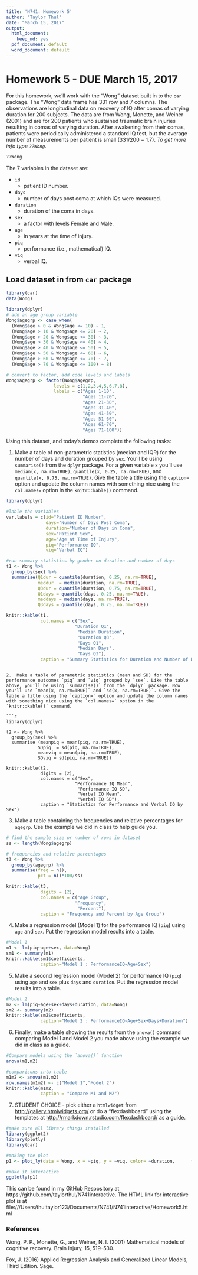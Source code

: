 ```yaml
---
title: 'N741: Homework 5'
author: "Taylor Thul"
date: "March 15, 2017"
output:
  html_document:
    keep_md: yes
  pdf_document: default
  word_document: default
---
```


# Homework 5 - DUE March 15, 2017

For this homework, we'll work with the "Wong" dataset built in to the `car` package. The "Wong" data frame has 331 row and 7 columns. The observations are longitudinal data on recovery of IQ after comas of varying duration for 200 subjects. The data are from Wong, Monette, and Weiner (2001) and are for 200 patients who sustained traumatic brain injuries resulting in comas of varying duration. After awakening from their comas, patients were periodically administered a standard IQ test, but the average number of measurements per patient is small (331/200 = 1.7). *To get more info type `??Wong`.*
```r
??Wong
```

The 7 variables in the dataset are:

* `id`
    + patient ID number.
* `days`
    + number of days post coma at which IQs were measured.
* `duration`
    + duration of the coma in days.
* `sex`
    + a factor with levels Female and Male.
* `age`
    + in years at the time of injury.
* `piq`
    + performance (i.e., mathematical) IQ.
* `viq`
    + verbal IQ.

## Load dataset in from `car` package

```r
library(car)
data(Wong)

library(dplyr)
# add an age group variable
Wong$agegrp <- case_when(
  (Wong$age > 0 & Wong$age <= 10) ~ 1,
  (Wong$age > 10 & Wong$age <= 20) ~ 2,
  (Wong$age > 20 & Wong$age <= 30) ~ 3,
  (Wong$age > 30 & Wong$age <= 40) ~ 4,
  (Wong$age > 40 & Wong$age <= 50) ~ 5,
  (Wong$age > 50 & Wong$age <= 60) ~ 6,
  (Wong$age > 60 & Wong$age <= 70) ~ 7,
  (Wong$age > 70 & Wong$age <= 100) ~ 8)

# convert to factor, add code levels and labels
Wong$agegrp <- factor(Wong$agegrp,
                  levels = c(1,2,3,4,5,6,7,8),
                  labels = c("Ages 1-10",
                             "Ages 11-20",
                             "Ages 21-30",
                             "Ages 31-40",
                             "Ages 41-50",
                             "Ages 51-60",
                             "Ages 61-70",
                             "Ages 71-100"))
```

Using this dataset, and today's demos complete the following tasks:

1. Make a table of non-parametric statistics (median and IQR) for the number of days and duration grouped by `sex`. You'll be using `summarise()` from the `dplyr` package. For a given variable `x` you'll use `median(x, na.rm=TRUE)`, `quantile(x, 0.25, na.rm=TRUE)`, and `quantile(x, 0.75, na.rm=TRUE)`. Give the table a title using the `caption=` option and update the column names with something nice using the `col.names=` option in the `knitr::kable()` command. 


```r
library(dplyr)

#lable the variables
var.labels = c(id="Patient ID Number",
               days="Number of Days Post Coma",
               duration="Number of Days in Coma",
               sex="Patient Sex",
               age="Age at Time of Injury",
               piq="Performance IQ",
               viq="Verbal IQ")

#run summary statistics by gender on duration and number of days 
t1 <- Wong %>%  
  group_by(sex) %>%
  summarise(Q1dur = quantile(duration, 0.25, na.rm=TRUE),
            meddur  = median(duration, na.rm=TRUE),
            Q3dur = quantile(duration, 0.75, na.rm=TRUE),
            Q1days = quantile(days, 0.25, na.rm=TRUE),
            meddays = median(days, na.rm=TRUE),
            Q3days = quantile(days, 0.75, na.rm=TRUE))

knitr::kable(t1, 
             col.names = c("Sex",
                          "Duration Q1",
                           "Median Duration",
                           "Duration Q3",
                           "Days Q1",
                           "Median Days",
                           "Days Q3"),
             caption = "Summary Statistics for Duration and Number of Days in Coma by Sex")


```

```

2.  Make a table of parametric statistics (mean and SD) for the performance outcomes `piq` and `viq` grouped by `sex`. Like the table above, you'll be using `summarise()` from the `dplyr` package. Now you'll use `mean(x, na.rm=TRUE)` and `sd(x, na.rm=TRUE)`. Give the table a title using the `caption=` option and update the column names with something nice using the `col.names=` option in the `knitr::kable()` command. 

```r
library(dplyr)

t2 <- Wong %>%  
  group_by(sex) %>%
  summarise (meanpiq = mean(piq, na.rm=TRUE),
            SDpiq  = sd(piq, na.rm=TRUE),
            meanviq = mean(piq, na.rm=TRUE),
            SDviq = sd(piq, na.rm=TRUE))

knitr::kable(t2, 
             digits = (2),
             col.names = c("Sex",
                          "Performance IQ Mean",
                           "Performance IQ SD",
                           "Verbal IQ Mean",
                           "Verbal IQ SD"),
             caption = "Statistics for Performance and Verbal IQ by Sex")
```


3. Make a table containing the frequencies and relative percentages for `agegrp`. Use the example we did in class to help guide you.

```r
# find the sample size or number of rows in dataset
ss <- length(Wong$agegrp)

# frequencies and relative percentages 
t3 <- Wong %>%
  group_by(agegrp) %>%
  summarise(freq = n(),
            pct = n()*100/ss)

knitr::kable(t3, 
             digits = (2),
             col.names = c("Age Group",
                          "Frequency",
                           "Percent"),
             caption = "Frequency and Percent by Age Group")
```


4. Make a regression model (Model 1) for the performance IQ (`piq`) using `age` and `sex`. Put the regression model results into a table.

```r
#Model 1
m1 <- lm(piq~age+sex, data=Wong)
sm1 <- summary(m1)
knitr::kable(sm1$coefficients,
             caption="Model 1 : PerformanceIQ~Age+Sex")
```

5. Make a second regression model (Model 2) for performance IQ (`piq`) using `age` and `sex` plus `days` and `duration`. Put the regression model results into a table.

```r
#Model 2
m2 <- lm(piq~age+sex+days+duration, data=Wong)
sm2 <- summary(m2)
knitr::kable(sm2$coefficients,
             caption="Model 2 : PerformanceIQ~Age+Sex+Days+Duration")
```


6. Finally, make a table showing the results from the `anova()` command comparing Model 1 and Model 2 you made above using the example we did in class as a guide. 

```r
#Compare models using the `anova()` function
anova(m1,m2)

#comparisons into table
m1m2 <- anova(m1,m2)
row.names(m1m2) <- c("Model 1","Model 2")
knitr::kable(m1m2,
             caption = "Compare M1 and M2")
```


7. STUDENT CHOICE - pick either a `htmlwidget` from [http://gallery.htmlwidgets.org/](http://gallery.htmlwidgets.org/) or do a "flexdashboard" using the templates at [http://rmarkdown.rstudio.com/flexdashboard/](http://rmarkdown.rstudio.com/flexdashboard/) as a guide.

```r
#make sure all library things installed 
library(ggplot2)
library(plotly)
library(car)

#making the plot
p1 <- plot_ly(data = Wong, x = ~piq, y = ~viq, color= ~duration,      type='scatter', mode='markers')

#make it interactive
ggplotly(p1)
```

This can be found in my GitHub Respository at https://github.com/taylorthul/N741interactive.  The HTML link for interactive plot is at file:///Users/thultaylor123/Documents/N741/N741interactive/Homework5.html 


### References

Wong, P. P., Monette, G., and Weiner, N. I. (2001) Mathematical models of cognitive recovery. Brain Injury, 15, 519–530.

Fox, J. (2016) Applied Regression Analysis and Generalized Linear Models, Third Edition. Sage.